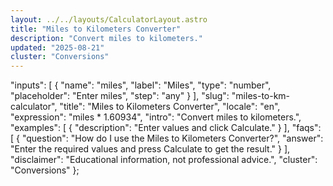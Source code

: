 ```yaml
---
layout: ../../layouts/CalculatorLayout.astro
title: "Miles to Kilometers Converter"
description: "Convert miles to kilometers."
updated: "2025-08-21"
cluster: "Conversions"
---
```



  "inputs": [
    {
      "name": "miles",
      "label": "Miles",
      "type": "number",
      "placeholder": "Enter miles",
      "step": "any"
    }
  ],
  "slug": "miles-to-km-calculator",
  "title": "Miles to Kilometers Converter",
  "locale": "en",
  "expression": "miles * 1.60934",
  "intro": "Convert miles to kilometers.",
  "examples": [
    {
      "description": "Enter values and click Calculate."
    }
  ],
  "faqs": [
    {
      "question": "How do I use the Miles to Kilometers Converter?",
      "answer": "Enter the required values and press Calculate to get the result."
    }
  ],
  "disclaimer": "Educational information, not professional advice.",
  "cluster": "Conversions"
};

<Calculator schema={schema} />
